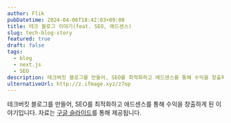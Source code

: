 ```yaml
---
author: Flik
pubDatetime: 2024-04-06T18:42:03+09:00
title: 테크 블로그 이야기(feat. SEO, 애드센스)
slug: tech-blog-story
featured: true
draft: false
tags:
  - blog
  - next.js
  - SEO
description: 테크버킷 블로그를 만들어, SEO를 최적화하고 애드센스를 통해 수익을 창출하게 된 이야기입니다. Google Slide 로 제공됩니다.
ulternativeUrl: http://z.ifmage.xyz/z7op
---
```


테크버킷 블로그를 만들어, SEO를 최적화하고 애드센스를 통해 수익을 창출하게 된 이야기입니다.
자료는 [구글 슬라이드](http://z.ifmage.xyz/z7op)를 통해 제공됩니다.
